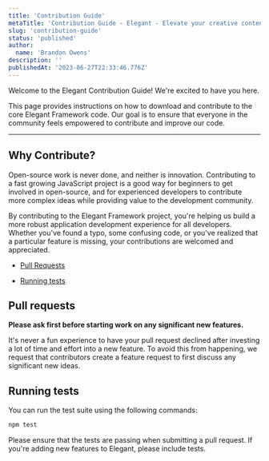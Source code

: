 ```yaml
---
title: 'Contribution Guide'
metaTitle: 'Contribution Guide - Elegant - Elevate your creative content.'
slug: 'contribution-guide'
status: 'published'
author:
  name: 'Brandon Owens'
description: ''
publishedAt: '2023-06-27T22:33:46.776Z'
---
```


Welcome to the Elegant Contribution Guide! We're excited to have you here.

This page provides instructions on how to download and contribute to the core Elegant Framework code. Our goal is to ensure that everyone in the community feels empowered to contribute and improve our code.

---

## **Why Contribute?**

Open-source work is never done, and neither is innovation. Contributing to a fast growing JavaScript project is a good way for beginners to get involved in open-source, and for experienced developers to contribute more complex ideas while providing value to the development community.

By contributing to the Elegant Framework project, you're helping us build a more robust application development experience for all developers. Whether you've found a typo, some confusing code, or you've realized that a particular feature is missing, your contributions are welcomed and appreciated.





- [Pull Requests](#pull-requests)

- [Running tests](#running-tests)





## Pull requests

**Please ask first before starting work on any significant new features.**

It's never a fun experience to have your pull request declined after investing a lot of time and effort into a new feature. To avoid this from happening, we request that contributors create a feature request to first discuss any significant new ideas.



## Running tests

You can run the test suite using the following commands:

```sh
npm test
```

Please ensure that the tests are passing when submitting a pull request. If you're adding new features to Elegant, please include tests.

